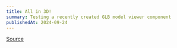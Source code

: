 ```yaml
---
title: All in 3D!
summary: Testing a recently created GLB model viewer component
publishedAt: 2024-09-24
---
```


<ModelViewer />

[Source](https://sketchfab.com/3d-models/tree-with-grass-glb-free-low-poly-27e97a380998418985fc04186499e4da)
